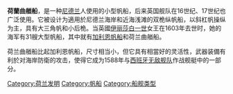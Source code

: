 {{unreferenced|time=2020-01-17T11:42:58+00:00}}
'''荷蘭曲艏船'''，是一种[[尼德兰|尼德兰]]人使用的小型帆船，后来英国舰队在16世纪、17世纪也广泛使用。它被设计为適用於尼德兰海岸和近海浅滩的双桅纵帆船，以斜杠帆操纵为主，具有大三角帆和小后桅。当英國[[伊丽莎白一世|伊丽莎白一世]]女王在1603年去世时，她的海军有31艘大型帆船，其中就有[[加利恩帆船|加利恩帆船]]和荷兰曲艏船。

荷兰曲艏船比起加利恩帆船，尺寸相当小，但它具有相當好的灵活性，武器装備有利於对海岸防衛的攻击，使得它成为1588年与[[西班牙无敌舰队|西班牙无敌舰队]]作战舰艇中的一部分。

{{帆船}}
[[Category:荷兰发明|Category:荷兰发明]]
[[Category:帆船|Category:帆船]]
[[Category:船舰类型|Category:船舰类型]]
{{ship-stub}}